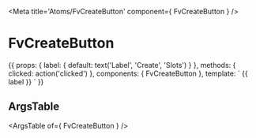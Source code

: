 
<Meta title='Atoms/FvCreateButton' component={ FvCreateButton } />

# FvCreateButton

<Canvas>
<Story name='Common' height='150px'>{{
  props: {
    label: {
      default: text('Label', 'Create', 'Slots')
    }
  },
  methods: {
    clicked: action('clicked')
  },
  components: { FvCreateButton },
  template: `<FvCreateButton
    @button:click="clicked"
  >
    {{ label }}
  </FvCreateButton>`
}}</Story>
</Canvas>

## ArgsTable

<ArgsTable of={ FvCreateButton } />
